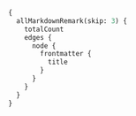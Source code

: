```graphql preview
{
  allMarkdownRemark(skip: 3) {
    totalCount
    edges {
      node {
        frontmatter {
          title
        }
      }
    }
  }
}
```
